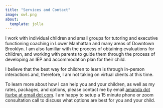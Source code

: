 ```yaml
---
title: "Services and Contact"
image: owl.png
about:
  template: jolla
---
```


I work with individual children and small groups for tutoring and executive functioning coaching in Lower Manhattan and many areas of Downtown Brooklyn. I am also familiar with the process of obtaining evaluations for children, and working with parents to guide them through the process of developing an IEP and accommodation plan for their child.

I believe that the best way for children to learn is through in-person interactions and, therefore, I am not taking on virtual clients at this time.

To learn more about how I can help you and your children, as well as my rates, packages, and options, please contact me by email [amanda dot iturbe at gmail dot com]{.underline}. I am happy to setup a 15 minute phone or zoom consultation call to discuss what options are best for you and your child.
